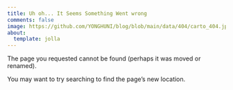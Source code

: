 ```yaml
---
title: Uh oh... It Seems Something Went wrong
comments: false
image: https://github.com/YONGHUNI/blog/blob/main/data/404/carto_404.jpg?raw=true
about:
  template: jolla
---
```


The page you requested cannot be found (perhaps it was moved or renamed).

You may want to try searching to find the page's new location.

